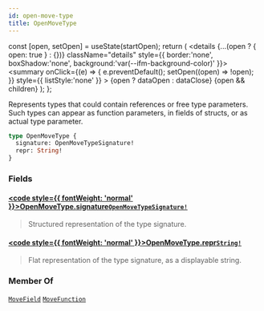 ```yaml
---
id: open-move-type
title: OpenMoveType
---
```









  const [open, setOpen] = useState(startOpen);
  return (
    <details {...(open ? { open: true } : {})} className="details" style={{ border:'none', boxShadow:'none', background:'var(--ifm-background-color)' }}>
      <summary
        onClick={(e) => {
          e.preventDefault();
          setOpen((open) => !open);
        }}
        style={{ listStyle:'none' }}
      >
      {open ? dataOpen : dataClose}
      </summary>
      {open && children}
    </details>
  );
};








Represents types that could contain references or free type parameters.
Such types can appear as function parameters, in fields of structs, or as
actual type parameter.


```graphql
type OpenMoveType {
  signature: OpenMoveTypeSignature!
  repr: String!
}
```




### Fields

#### [<code style={{ fontWeight: 'normal' }}>OpenMoveType.<b>signature</b></code>](#)<Bullet />[`OpenMoveTypeSignature!`](/references/iota-api/iota-graphql/reference/types/scalars/open-move-type-signature) <Badge class="badge badge--secondary" text="non-null"/> <Badge class="badge badge--secondary" text="scalar"/> 
> 
> 
> Structured representation of the type signature.
> 

#### [<code style={{ fontWeight: 'normal' }}>OpenMoveType.<b>repr</b></code>](#)<Bullet />[`String!`](/references/iota-api/iota-graphql/reference/types/scalars/string) <Badge class="badge badge--secondary" text="non-null"/> <Badge class="badge badge--secondary" text="scalar"/> 
> 
> 
> Flat representation of the type signature, as a displayable string.
> 





### Member Of

[`MoveField`](/references/iota-api/iota-graphql/reference/types/objects/move-field)  <Badge class="badge badge--secondary" text="object"/><Bullet />[`MoveFunction`](/references/iota-api/iota-graphql/reference/types/objects/move-function)  <Badge class="badge badge--secondary" text="object"/>

